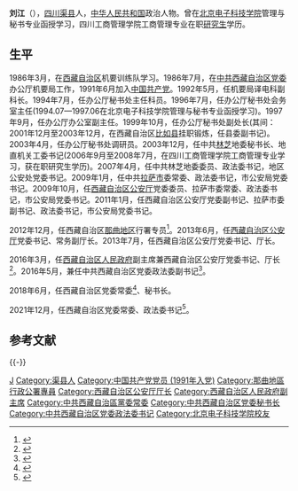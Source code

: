 {{other uses|刘江}}
'''刘江'''（{{bd|1967年|6月||catIdx=Liu刘}}），[[四川省|四川]][[渠县|渠县]]人，[[中华人民共和国|中华人民共和国]]政治人物。曾在[[北京电子科技学院|北京电子科技学院]]管理与秘书专业函授学习，四川工商管理学院工商管理专业在职[[研究生|研究生]]学历。
==生平==
1986年3月，在[[西藏自治区|西藏自治区]]机要训练队学习。1986年7月，在[[中国共产党西藏自治区委员会|中共西藏自治区党委]]办公厅机要局工作，1991年6月加入[[中国共产党|中国共产党]]。1992年5月，任机要局译电科副科长。1994年7月，任办公厅秘书处主任科员。1996年7月，任办公厅秘书处会务室主任(1994.07—1997.06在北京电子科技学院管理与秘书专业函授学习)。1997年9月，任办公厅办公室副主任。1999年10月，任办公厅秘书处副处长(其间：2001年12月至2003年12月，在西藏自治区[[比如县|比如县]]挂职锻炼，任县委副书记)。2003年4月，任办公厅秘书处调研员。2003年12月，任中共[[林芝地区|林芝]]地委秘书长、地直机关工委书记(2006年9月至2008年7月，在四川工商管理学院工商管理专业学习，获在职研究生学历)。2007年4月，任中共林芝地委委员、政法委书记，地区公安处党委书记。2009年1月，任中共[[拉萨市|拉萨市]]委常委、政法委书记，市公安局党委书记。2009年10月，任[[西藏自治区公安厅|西藏自治区公安厅]]党委委员、拉萨市委常委、政法委书记，市公安局党委书记。2011年1月，任西藏自治区公安厅党委副书记、拉萨市委副书记、政法委书记，市公安局党委书记。

2012年12月，任西藏自治区[[那曲地区|那曲地区]]行署专员<ref>{{cite news|title=刘江任那曲地区行署专员 马相村不再担任|url=http://district.ce.cn/newarea/sddy/201212/28/t20121228_23984852.shtml|accessdate=2016-05-23|newspaper=中国经济网|archive-date=2018-07-03|archive-url=https://web.archive.org/web/20180703133643/http://district.ce.cn/newarea/sddy/201212/28/t20121228_23984852.shtml|dead-url=no}}</ref>。2013年6月，任[[西藏自治区公安厅|西藏自治区公安厅]]党委书记、常务副厅长。2013年7月，任西藏自治区公安厅党委书记、厅长。

2016年3月，任[[西藏自治区人民政府|西藏自治区人民政府]]副主席兼西藏自治区公安厅党委书记、厅长<ref>{{cite web|title=刘江、汪海洲升任西藏自治区副主席|url=http://www.thepaper.cn/newsDetail_forward_1450513|accessdate=2016-05-23|publisher=澎湃新闻|archive-url=https://web.archive.org/web/20190727104037/http://www.thepaper.cn/newsDetail_forward_1450513|archive-date=2019-07-27|dead-url=no}}</ref>。2016年5月，兼任中共西藏自治区党委政法委副书记<ref>{{cite news|title=西藏自治区副主席、区公安厅厅长刘江兼任区党委政法委副书记|url=http://www.thepaper.cn/newsDetail_forward_1472726|accessdate=2016-05-23|newspaper=澎湃新闻|archive-date=2019-07-25|archive-url=https://web.archive.org/web/20190725155713/http://www.thepaper.cn/newsDetail_forward_1472726|dead-url=no}}</ref>。

2018年6月，任西藏自治区党委常委<ref>{{cite news|title=刘江任西藏自治区党委常委|url=http://district.ce.cn/newarea/sddy/201806/16/t20180616_29454538.shtml|accessdate=2018-06-16|newspaper=中国经济网|archive-date=2018-06-16|archive-url=https://web.archive.org/web/20180616153509/http://district.ce.cn/newarea/sddy/201806/16/t20180616_29454538.shtml|dead-url=no}}</ref>、秘书长。

2021年12月，任西藏自治区党委常委、政法委书记<ref>{{Cite web|title=刘江任西藏自治区党委政法委书记，达娃次仁任自治区党委秘书长|url=https://www.thepaper.cn/newsDetail_forward_15923704|access-date=2021-12-20|date=2021-12-20|publisher=澎湃新闻|archive-date=2021-12-20|archive-url=https://web.archive.org/web/20211220140348/https://www.thepaper.cn/newsDetail_forward_15923704}}</ref>。

==参考文献==
{{reflist}}

{{-}}
{{start box}}
{{s-ppo|cpc}}
{{s-before|[[何文浩|何文浩]]}}
{{s-title|[[中国共产党西藏自治区委员会|中国共产党西藏自治区委员会]]政法委员会书记|2021年12月—}}
{{s-inc}}
{{s-before|[[房靈敏|房靈敏]]}}
{{s-title|[[中国共产党西藏自治区委员会|中国共产党西藏自治区委员会]]秘书长|2018年7月—2021年12月}}
{{s-after|[[达娃次仁|达娃次仁]]}}
{{s-gov|prc}}
{{s-before|[[刘昭_(官员)|刘昭]]}}
{{s-title|[[西藏自治区公安厅|西藏自治区公安厅]]厅长|2013年7月—2018年7月}}
{{s-after|[[张洪波|张洪波]]}}
{{s-before|[[马相村|马相村]]}}
{{s-title|西藏自治区[[那曲地区|那曲地区]]行署专员|2012年12月—2013年6月}}
{{s-after|[[高扬_(1957年)|高扬]]}}
{{end box}}
{{西藏自治区领导人}}

{{DEFAULTSORT:Liu刘}}
[[Category:刘姓|J]]
[[Category:渠县人|Category:渠县人]]
[[Category:中国共产党党员_(1991年入党)|Category:中国共产党党员 (1991年入党)]]
[[Category:那曲地區行政公署專員|Category:那曲地區行政公署專員]]
[[Category:西藏自治区公安厅厅长|Category:西藏自治区公安厅厅长]]
[[Category:西藏自治区人民政府副主席|Category:西藏自治区人民政府副主席]]
[[Category:中共西藏自治區黨委常委|Category:中共西藏自治區黨委常委]]
[[Category:中共西藏自治区党委秘书长|Category:中共西藏自治区党委秘书长]]
[[Category:中共西藏自治区党委政法委书记|Category:中共西藏自治区党委政法委书记]]
[[Category:北京电子科技学院校友|Category:北京电子科技学院校友]]